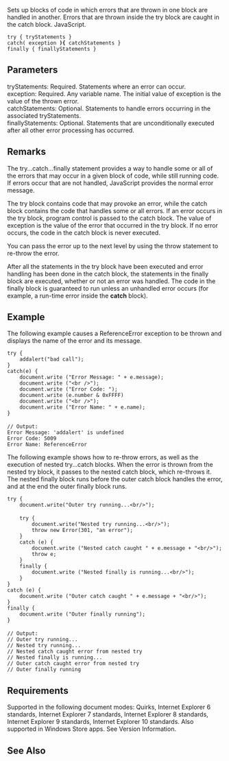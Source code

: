 Sets up blocks of code in which errors that are thrown in one block are handled in another. Errors that are thrown inside the try block are caught in the catch block. JavaScript.

 try { tryStatements }
 catch( exception '''){''' catchStatements }
 finally { finallyStatements }

==Parameters==
; tryStatements: Required. Statements where an error can occur.
; exception: Required. Any variable name. The initial value of exception is the value of the thrown error.
; catchStatements: Optional. Statements to handle errors occurring in the associated tryStatements.
; finallyStatements: Optional. Statements that are unconditionally executed after all other error processing has occurred.

==Remarks==
The try...catch...finally statement provides a way to handle some or all of the errors that may occur in a given block of code, while still running code. If errors occur that are not handled, JavaScript provides the normal error message.

The try block contains code that may provoke an error, while the catch block contains the code that handles some or all errors. If an error occurs in the try block, program control is passed to the catch block. The value of exception is the value of the error that occurred in the try block. If no error occurs, the code in the catch block is never executed.

You can pass the error up to the next level by using the throw statement to re-throw the error.

After all the statements in the try block have been executed and error handling has been done in the catch block, the statements in the finally block are executed, whether or not an error was handled. The code in the finally block is guaranteed to run unless an unhandled error occurs (for example, a run-time error inside the '''catch''' block).


==Example==
The following example causes a ReferenceError exception to be thrown and displays the name of the error and its message.

 try {
     addalert("bad call");
 }
 catch(e) {
     document.write ("Error Message: " + e.message);
     document.write ("&lt;br /&gt;");
     document.write ("Error Code: ");
     document.write (e.number &amp; 0xFFFF)
     document.write ("&lt;br /&gt;");
     document.write ("Error Name: " + e.name);
 }
 
 // Output:
 Error Message: 'addalert' is undefined
 Error Code: 5009
 Error Name: ReferenceError
The following example shows how to re-throw errors, as well as the execution of nested try...catch blocks. When the error is thrown from the nested try block, it passes to the nested catch block, which re-throws it. The nested finally block runs before the outer catch block handles the error, and at the end the outer finally block runs.

 try {
     document.write("Outer try running...&lt;br/&gt;");
 
     try {
         document.write("Nested try running...&lt;br/&gt;");
         throw new Error(301, "an error");
     }
     catch (e) {
         document.write ("Nested catch caught " + e.message + "&lt;br/&gt;");
         throw e;
     }
     finally {
         document.write ("Nested finally is running...&lt;br/&gt;");
     }
 }
 catch (e) {
     document.write ("Outer catch caught " + e.message + "&lt;br/&gt;");
 }
 finally {
     document.write ("Outer finally running");
 }
 
 // Output:
 // Outer try running...
 // Nested try running...
 // Nested catch caught error from nested try
 // Nested finally is running...
 // Outer catch caught error from nested try
 // Outer finally running

==Requirements==
Supported in the following document modes: Quirks, Internet Explorer 6 standards, Internet Explorer 7 standards, Internet Explorer 8 standards, Internet Explorer 9 standards, Internet Explorer 10 standards. Also supported in Windows Store apps. See Version Information.


==See Also==

              
